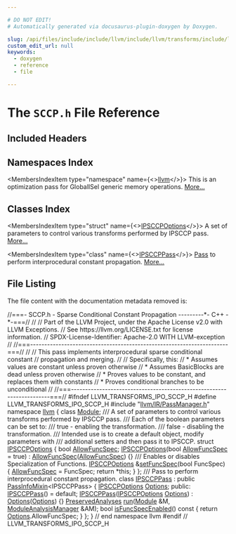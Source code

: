 ```yaml
---

# DO NOT EDIT!
# Automatically generated via docusaurus-plugin-doxygen by Doxygen.

slug: /api/files/include/include/llvm/include/llvm/transforms/include/llvm/transforms/ipo/sccp-h
custom_edit_url: null
keywords:
  - doxygen
  - reference
  - file

---
```





# The `SCCP.h` File Reference

<DoxygenPage pluginConfig={pluginConfig}>



## Included Headers

<IncludesList>
<IncludesListItem
  filePath="llvm/IR/PassManager.h"
  permalink="/docs/api/files/include/include/llvm/include/llvm/ir/passmanager-h"
  isLocal="true" />
</IncludesList>

## Namespaces Index

<MembersIndex>

<MembersIndexItem
  type="namespace"
  name={<><a href="/docs/api/namespaces/llvm">llvm</a></>}>
This is an optimization pass for GlobalISel generic memory operations. <a href="/docs/api/namespaces/llvm/#details">More...</a>
</MembersIndexItem>

</MembersIndex>

## Classes Index

<MembersIndex>

<MembersIndexItem
  type="struct"
  name={<><a href="/docs/api/structs/llvm/ipsccpoptions">IPSCCPOptions</a></>}>
A set of parameters to control various transforms performed by IPSCCP pass. <a href="/docs/api/structs/llvm/ipsccpoptions/#details">More...</a>
</MembersIndexItem>

<MembersIndexItem
  type="class"
  name={<><a href="/docs/api/classes/llvm/ipsccppass">IPSCCPPass</a></>}>
<a href="/docs/api/classes/llvm/pass">Pass</a> to perform interprocedural constant propagation. <a href="/docs/api/classes/llvm/ipsccppass/#details">More...</a>
</MembersIndexItem>

</MembersIndex>


## File Listing

The file content with the documentation metadata removed is:

<ProgramListing>

<Link id="l00001" /><CodeLine lineNumber="1"><Highlight kind="comment">//===- SCCP.h - Sparse Conditional Constant Propagation ---------&#42;- C++ -&#42;-===//</Highlight><Highlight kind="normal"></Highlight></CodeLine>
<Link id="l00002" /><CodeLine lineNumber="2"><Highlight kind="normal"></Highlight><Highlight kind="comment">//</Highlight><Highlight kind="normal"></Highlight></CodeLine>
<Link id="l00003" /><CodeLine lineNumber="3"><Highlight kind="normal"></Highlight><Highlight kind="comment">// Part of the LLVM Project, under the Apache License v2.0 with LLVM Exceptions.</Highlight><Highlight kind="normal"></Highlight></CodeLine>
<Link id="l00004" /><CodeLine lineNumber="4"><Highlight kind="normal"></Highlight><Highlight kind="comment">// See https://llvm.org/LICENSE.txt for license information.</Highlight><Highlight kind="normal"></Highlight></CodeLine>
<Link id="l00005" /><CodeLine lineNumber="5"><Highlight kind="normal"></Highlight><Highlight kind="comment">// SPDX-License-Identifier: Apache-2.0 WITH LLVM-exception</Highlight><Highlight kind="normal"></Highlight></CodeLine>
<Link id="l00006" /><CodeLine lineNumber="6"><Highlight kind="normal"></Highlight><Highlight kind="comment">//</Highlight><Highlight kind="normal"></Highlight></CodeLine>
<Link id="l00007" /><CodeLine lineNumber="7"><Highlight kind="normal"></Highlight><Highlight kind="comment">//===----------------------------------------------------------------------===//</Highlight><Highlight kind="normal"></Highlight></CodeLine>
<Link id="l00008" /><CodeLine lineNumber="8"><Highlight kind="normal"></Highlight><Highlight kind="comment">//</Highlight><Highlight kind="normal"></Highlight></CodeLine>
<Link id="l00009" /><CodeLine lineNumber="9"><Highlight kind="normal"></Highlight><Highlight kind="comment">// This pass implements  interprocedural sparse conditional constant</Highlight><Highlight kind="normal"></Highlight></CodeLine>
<Link id="l00010" /><CodeLine lineNumber="10"><Highlight kind="normal"></Highlight><Highlight kind="comment">// propagation and merging.</Highlight><Highlight kind="normal"></Highlight></CodeLine>
<Link id="l00011" /><CodeLine lineNumber="11"><Highlight kind="normal"></Highlight><Highlight kind="comment">//</Highlight><Highlight kind="normal"></Highlight></CodeLine>
<Link id="l00012" /><CodeLine lineNumber="12"><Highlight kind="normal"></Highlight><Highlight kind="comment">// Specifically, this:</Highlight><Highlight kind="normal"></Highlight></CodeLine>
<Link id="l00013" /><CodeLine lineNumber="13"><Highlight kind="normal"></Highlight><Highlight kind="comment">//   &#42; Assumes values are constant unless proven otherwise</Highlight><Highlight kind="normal"></Highlight></CodeLine>
<Link id="l00014" /><CodeLine lineNumber="14"><Highlight kind="normal"></Highlight><Highlight kind="comment">//   &#42; Assumes BasicBlocks are dead unless proven otherwise</Highlight><Highlight kind="normal"></Highlight></CodeLine>
<Link id="l00015" /><CodeLine lineNumber="15"><Highlight kind="normal"></Highlight><Highlight kind="comment">//   &#42; Proves values to be constant, and replaces them with constants</Highlight><Highlight kind="normal"></Highlight></CodeLine>
<Link id="l00016" /><CodeLine lineNumber="16"><Highlight kind="normal"></Highlight><Highlight kind="comment">//   &#42; Proves conditional branches to be unconditional</Highlight><Highlight kind="normal"></Highlight></CodeLine>
<Link id="l00017" /><CodeLine lineNumber="17"><Highlight kind="normal"></Highlight><Highlight kind="comment">//</Highlight><Highlight kind="normal"></Highlight></CodeLine>
<Link id="l00018" /><CodeLine lineNumber="18"><Highlight kind="normal"></Highlight><Highlight kind="comment">//===----------------------------------------------------------------------===//</Highlight><Highlight kind="normal"></Highlight></CodeLine>
<Link id="l00019" /><CodeLine lineNumber="19"><Highlight kind="normal"></Highlight></CodeLine>
<Link id="l00020" /><CodeLine lineNumber="20"><Highlight kind="normal"></Highlight><Highlight kind="preprocessor">#ifndef LLVM&#95;TRANSFORMS&#95;IPO&#95;SCCP&#95;H</Highlight><Highlight kind="normal"></Highlight></CodeLine>
<Link id="l00021" /><CodeLine lineNumber="21"><Highlight kind="normal"></Highlight><Highlight kind="preprocessor">#define LLVM&#95;TRANSFORMS&#95;IPO&#95;SCCP&#95;H</Highlight><Highlight kind="normal"></Highlight></CodeLine>
<Link id="l00022" /><CodeLine lineNumber="22"><Highlight kind="normal"></Highlight></CodeLine>
<Link id="l00023" /><CodeLine lineNumber="23"><Highlight kind="normal"></Highlight><Highlight kind="preprocessor">#include &quot;<a href="/docs/api/files/include/include/llvm/include/llvm/ir/passmanager-h">llvm/IR/PassManager.h</a>&quot;</Highlight><Highlight kind="normal"></Highlight></CodeLine>
<Link id="l00024" /><CodeLine lineNumber="24"><Highlight kind="normal"></Highlight></CodeLine>
<Link id="l00025" /><CodeLine lineNumber="25"><Highlight kind="normal"></Highlight><Highlight kind="keyword">namespace </Highlight><Highlight kind="normal"><a href="/docs/api/namespaces/llvm">llvm</a> &#123;</Highlight></CodeLine>
<Link id="l00026" /><CodeLine lineNumber="26"><Highlight kind="normal"></Highlight></CodeLine>
<Link id="l00027" /><CodeLine lineNumber="27"><Highlight kind="normal"></Highlight><Highlight kind="keyword">class </Highlight><Highlight kind="normal"><a href="/docs/api/classes/llvm/module">Module</a>;</Highlight></CodeLine>
<Link id="l00028" /><CodeLine lineNumber="28"><Highlight kind="normal"></Highlight><Highlight kind="comment"></Highlight></CodeLine>
<Link id="l00029" /><CodeLine lineNumber="29"><Highlight kind="comment">/// A set of parameters to control various transforms performed by IPSCCP pass.</Highlight></CodeLine>
<Link id="l00030" /><CodeLine lineNumber="30"><Highlight kind="comment">/// Each of the boolean parameters can be set to:</Highlight></CodeLine>
<Link id="l00031" /><CodeLine lineNumber="31"><Highlight kind="comment">///   true - enabling the transformation.</Highlight></CodeLine>
<Link id="l00032" /><CodeLine lineNumber="32"><Highlight kind="comment">///   false - disabling the transformation.</Highlight></CodeLine>
<Link id="l00033" /><CodeLine lineNumber="33"><Highlight kind="comment">/// Intended use is to create a default object, modify parameters with</Highlight></CodeLine>
<Link id="l00034" /><CodeLine lineNumber="34"><Highlight kind="comment">/// additional setters and then pass it to IPSCCP.</Highlight><Highlight kind="normal"></Highlight></CodeLine>
<Link id="l00035" /><CodeLine lineNumber="35" lineLink="/docs/api/structs/llvm/ipsccpoptions"><Highlight kind="normal"></Highlight><Highlight kind="keyword">struct </Highlight><Highlight kind="normal"><a href="/docs/api/structs/llvm/ipsccpoptions/#a068d538384d610da3d97e56d2a07fa96">IPSCCPOptions</a> &#123;</Highlight></CodeLine>
<Link id="l00036" /><CodeLine lineNumber="36" lineLink="/docs/api/structs/llvm/ipsccpoptions/#a46abeeea976ed98593f67b9ca4d60ec6"><Highlight kind="normal">  </Highlight><Highlight kind="keywordtype">bool</Highlight><Highlight kind="normal"> <a href="/docs/api/structs/llvm/ipsccpoptions/#a46abeeea976ed98593f67b9ca4d60ec6">AllowFuncSpec</a>;</Highlight></CodeLine>
<Link id="l00037" /><CodeLine lineNumber="37"><Highlight kind="normal"></Highlight></CodeLine>
<Link id="l00038" /><CodeLine lineNumber="38" lineLink="/docs/api/structs/llvm/ipsccpoptions/#a068d538384d610da3d97e56d2a07fa96"><Highlight kind="normal">  <a href="/docs/api/structs/llvm/ipsccpoptions/#a068d538384d610da3d97e56d2a07fa96">IPSCCPOptions</a>(</Highlight><Highlight kind="keywordtype">bool</Highlight><Highlight kind="normal"> <a href="/docs/api/structs/llvm/ipsccpoptions/#a46abeeea976ed98593f67b9ca4d60ec6">AllowFuncSpec</a> = </Highlight><Highlight kind="keyword">true</Highlight><Highlight kind="normal">) : <a href="/docs/api/structs/llvm/ipsccpoptions/#a46abeeea976ed98593f67b9ca4d60ec6">AllowFuncSpec</a>(<a href="/docs/api/structs/llvm/ipsccpoptions/#a46abeeea976ed98593f67b9ca4d60ec6">AllowFuncSpec</a>) &#123;&#125;</Highlight></CodeLine>
<Link id="l00039" /><CodeLine lineNumber="39"><Highlight kind="normal"></Highlight><Highlight kind="comment"></Highlight></CodeLine>
<Link id="l00040" /><CodeLine lineNumber="40"><Highlight kind="comment">  /// Enables or disables Specialization of Functions.</Highlight><Highlight kind="normal"></Highlight></CodeLine>
<Link id="l00041" /><CodeLine lineNumber="41" lineLink="/docs/api/structs/llvm/ipsccpoptions/#a580e5f0146669ff3b96812482c7802f5"><Highlight kind="normal">  <a href="/docs/api/structs/llvm/ipsccpoptions/#a068d538384d610da3d97e56d2a07fa96">IPSCCPOptions</a> &amp;<a href="/docs/api/structs/llvm/ipsccpoptions/#a580e5f0146669ff3b96812482c7802f5">setFuncSpec</a>(</Highlight><Highlight kind="keywordtype">bool</Highlight><Highlight kind="normal"> FuncSpec) &#123;</Highlight></CodeLine>
<Link id="l00042" /><CodeLine lineNumber="42"><Highlight kind="normal">    <a href="/docs/api/structs/llvm/ipsccpoptions/#a46abeeea976ed98593f67b9ca4d60ec6">AllowFuncSpec</a> = FuncSpec;</Highlight></CodeLine>
<Link id="l00043" /><CodeLine lineNumber="43"><Highlight kind="normal">    </Highlight><Highlight kind="keywordflow">return</Highlight><Highlight kind="normal"> &#42;</Highlight><Highlight kind="keyword">this</Highlight><Highlight kind="normal">;</Highlight></CodeLine>
<Link id="l00044" /><CodeLine lineNumber="44"><Highlight kind="normal">  &#125;</Highlight></CodeLine>
<Link id="l00045" /><CodeLine lineNumber="45"><Highlight kind="normal">&#125;;</Highlight></CodeLine>
<Link id="l00046" /><CodeLine lineNumber="46"><Highlight kind="normal"></Highlight><Highlight kind="comment"></Highlight></CodeLine>
<Link id="l00047" /><CodeLine lineNumber="47"><Highlight kind="comment">/// Pass to perform interprocedural constant propagation.</Highlight><Highlight kind="normal"></Highlight></CodeLine>
<Link id="l00048" /><CodeLine lineNumber="48" lineLink="/docs/api/classes/llvm/ipsccppass"><Highlight kind="normal"></Highlight><Highlight kind="keyword">class </Highlight><Highlight kind="normal"><a href="/docs/api/classes/llvm/ipsccppass/#afa2076342c310ecfbb0ee5f6b0011adf">IPSCCPPass</a> : </Highlight><Highlight kind="keyword">public</Highlight><Highlight kind="normal"> <a href="/docs/api/structs/llvm/passinfomixin">PassInfoMixin</a>&lt;IPSCCPPass&gt; &#123;</Highlight></CodeLine>
<Link id="l00049" /><CodeLine lineNumber="49"><Highlight kind="normal">  <a href="/docs/api/structs/llvm/ipsccpoptions">IPSCCPOptions</a> <a href="/docs/api/files/lib/lib/debuginfo/lib/debuginfo/logicalview/lib/debuginfo/logicalview/core/lvoptions-cpp/#ab4088b7a11f3cbc38ac16a6e9c72494e">Options</a>;</Highlight></CodeLine>
<Link id="l00050" /><CodeLine lineNumber="50"><Highlight kind="normal"></Highlight></CodeLine>
<Link id="l00051" /><CodeLine lineNumber="51"><Highlight kind="normal"></Highlight><Highlight kind="keyword">public</Highlight><Highlight kind="normal">:</Highlight></CodeLine>
<Link id="l00052" /><CodeLine lineNumber="52" lineLink="/docs/api/classes/llvm/ipsccppass/#afa2076342c310ecfbb0ee5f6b0011adf"><Highlight kind="normal">  <a href="/docs/api/classes/llvm/ipsccppass/#afa2076342c310ecfbb0ee5f6b0011adf">IPSCCPPass</a>() = </Highlight><Highlight kind="keywordflow">default</Highlight><Highlight kind="normal">;</Highlight></CodeLine>
<Link id="l00053" /><CodeLine lineNumber="53"><Highlight kind="normal"></Highlight></CodeLine>
<Link id="l00054" /><CodeLine lineNumber="54" lineLink="/docs/api/classes/llvm/ipsccppass/#aa3cd11621d3ca4e1a6e8492314e0f843"><Highlight kind="normal">  <a href="/docs/api/classes/llvm/ipsccppass/#aa3cd11621d3ca4e1a6e8492314e0f843">IPSCCPPass</a>(<a href="/docs/api/structs/llvm/ipsccpoptions">IPSCCPOptions</a> <a href="/docs/api/files/lib/lib/debuginfo/lib/debuginfo/logicalview/lib/debuginfo/logicalview/core/lvoptions-cpp/#ab4088b7a11f3cbc38ac16a6e9c72494e">Options</a>) : <a href="/docs/api/files/lib/lib/debuginfo/lib/debuginfo/logicalview/lib/debuginfo/logicalview/core/lvoptions-cpp/#ab4088b7a11f3cbc38ac16a6e9c72494e">Options</a>(<a href="/docs/api/files/lib/lib/debuginfo/lib/debuginfo/logicalview/lib/debuginfo/logicalview/core/lvoptions-cpp/#ab4088b7a11f3cbc38ac16a6e9c72494e">Options</a>) &#123;&#125;</Highlight></CodeLine>
<Link id="l00055" /><CodeLine lineNumber="55"><Highlight kind="normal"></Highlight></CodeLine>
<Link id="l00056" /><CodeLine lineNumber="56"><Highlight kind="normal">  <a href="/docs/api/classes/llvm/preservedanalyses">PreservedAnalyses</a> <a href="/docs/api/classes/llvm/ipsccppass/#a7c77a408787021dc65c12646cee2ac43">run</a>(<a href="/docs/api/classes/llvm/module">Module</a> &amp;M, <a href="/docs/api/namespaces/llvm/#af9c9208365fd9ce11392b4d79485e259">ModuleAnalysisManager</a> &amp;AM);</Highlight></CodeLine>
<Link id="l00057" /><CodeLine lineNumber="57"><Highlight kind="normal"></Highlight></CodeLine>
<Link id="l00058" /><CodeLine lineNumber="58" lineLink="/docs/api/classes/llvm/ipsccppass/#a70a4d59af8da2b48f5cfa7a8a139601a"><Highlight kind="normal">  </Highlight><Highlight kind="keywordtype">bool</Highlight><Highlight kind="normal"> <a href="/docs/api/classes/llvm/ipsccppass/#a70a4d59af8da2b48f5cfa7a8a139601a">isFuncSpecEnabled</a>()</Highlight><Highlight kind="keyword"> const </Highlight><Highlight kind="normal">&#123; </Highlight><Highlight kind="keywordflow">return</Highlight><Highlight kind="normal"> <a href="/docs/api/files/lib/lib/debuginfo/lib/debuginfo/logicalview/lib/debuginfo/logicalview/core/lvoptions-cpp/#ab4088b7a11f3cbc38ac16a6e9c72494e">Options</a>.AllowFuncSpec; &#125;</Highlight></CodeLine>
<Link id="l00059" /><CodeLine lineNumber="59"><Highlight kind="normal">&#125;;</Highlight></CodeLine>
<Link id="l00060" /><CodeLine lineNumber="60"><Highlight kind="normal"></Highlight></CodeLine>
<Link id="l00061" /><CodeLine lineNumber="61"><Highlight kind="normal">&#125; </Highlight><Highlight kind="comment">// end namespace llvm</Highlight><Highlight kind="normal"></Highlight></CodeLine>
<Link id="l00062" /><CodeLine lineNumber="62"><Highlight kind="normal"></Highlight></CodeLine>
<Link id="l00063" /><CodeLine lineNumber="63"><Highlight kind="normal"></Highlight><Highlight kind="preprocessor">#endif </Highlight><Highlight kind="comment">// LLVM&#95;TRANSFORMS&#95;IPO&#95;SCCP&#95;H</Highlight><Highlight kind="normal"></Highlight></CodeLine>

</ProgramListing>


</DoxygenPage>
